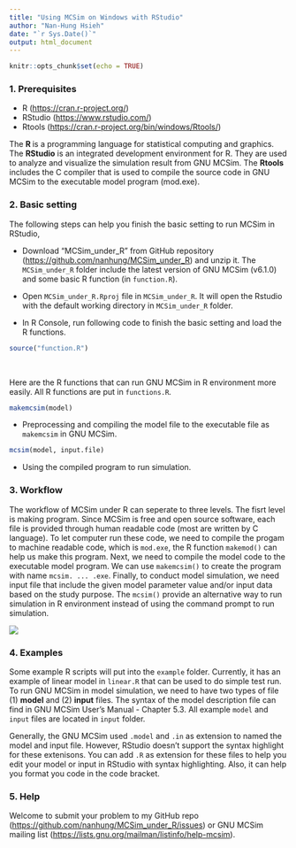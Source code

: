 ```yaml
---
title: "Using MCSim on Windows with RStudio"
author: "Nan-Hung Hsieh"
date: "`r Sys.Date()`"
output: html_document
---
```


```r
knitr::opts_chunk$set(echo = TRUE)
```

### 1. Prerequisites
- R (<https://cran.r-project.org/>)  
- RStudio (<https://www.rstudio.com/>)  
- Rtools (<https://cran.r-project.org/bin/windows/Rtools/>)  

The **R **is a programming language for statistical computing and graphics. The **RStudio** is an integrated development environment for R. They are used to analyze and visualize the simulation result from GNU MCSim. The **Rtools** includes the C compiler that is used to compile the source code in GNU MCSim to the executable model program (mod.exe).  

### 2. Basic setting

The following steps can help you finish the basic setting to run MCSim in RStudio,

- Download "MCSim_under_R" from GitHub repository (<https://github.com/nanhung/MCSim_under_R>) and unzip it. The `MCSim_under_R` folder include the latest version of GNU MCSim (v6.1.0) and some basic R function (in `function.R`). 

- Open `MCSim_under_R.Rproj` file in `MCSim_under_R`. It will open the Rstudio with the default working directory in `MCSim_under_R` folder. 

- In R Console, run following code to finish the basic setting and load the R functions. 

```r
source("function.R")
```

</br>

Here are the R functions that can run GNU MCSim in R environment more easily. All R functions are put in `functions.R`.

```r
makemcsim(model)
```

- Preprocessing and compiling the model file to the executable file as `makemcsim` in GNU MCSim.

```r
mcsim(model, input.file)
```

- Using the compiled program to run simulation. 

### 3. Workflow

The workflow of MCSim under R can seperate to three levels. The fisrt level is making program. Since MCSim is free and open source software, each file is provided through human readable code (most are written by C language). To let computer run these code, we need to compile the progam to machine readable code, which is `mod.exe`, the R function `makemod()` can help us make this program. Next, we need to compile the model code to the executable model program. We can use `makemcsim()` to create the program with name `mcsim. ... .exe`. Finally, to conduct model simulation, we need input file that include the given model parameter value and/or input data based on the study purpose. The `mcsim()` provide an alternative way to run simulation in R environment instead of using the command prompt to run simulation. 

![](https://raw.githubusercontent.com/nanhung/MCSim_under_R/master/doc/fig/flowchart.png)


### 4. Examples

Some example R scripts will put into the `example` folder. Currently, it has an example of linear model in `linear.R` that can be used to do simple test run. To run GNU MCSim in model simulation, we need to have two types of file (1) **model** and (2) **input** files. The syntax of the model description file can find in GNU MCSim User's Manual - Chapter 5.3. All example `model` and `input` files are located in `input` folder.

Generally, the GNU MCSim used `.model` and `.in` as extension to named the model and input file. However, RStudio doesn't support the syntax highlight for these extenisons. You can add `.R` as extension for these files to help you edit your model or input in RStudio with syntax highlighting. Also, it can help you format you code in the code bracket.


### 5. Help

Welcome to submit your problem to my GitHub repo (<https://github.com/nanhung/MCSim_under_R/issues>) or GNU MCSim mailing list (<https://lists.gnu.org/mailman/listinfo/help-mcsim>).

